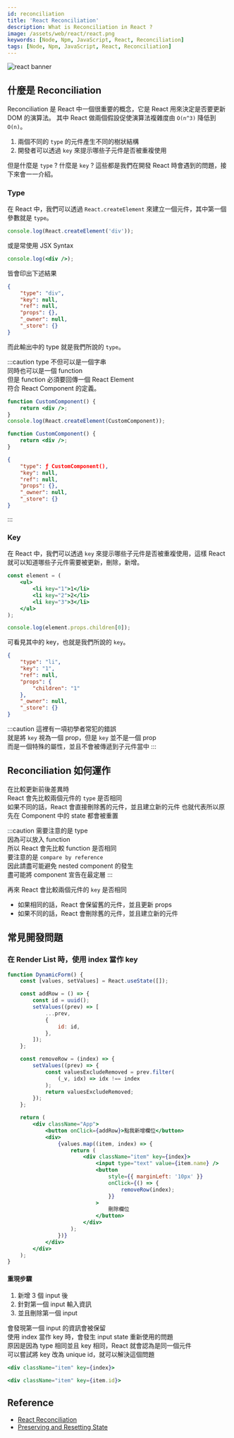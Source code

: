 ```yaml
---
id: reconciliation
title: 'React Reconciliation'
description: What is Reconciliation in React ?
image: /assets/web/react/react.png
keywords: [Node, Npm, JavaScript, React, Reconciliation]
tags: [Node, Npm, JavaScript, React, Reconciliation]
---
```



<Image src="/assets/web/react/react.png" alt="react banner" />

## 什麼是 Reconciliation

Reconciliation 是 React 中一個很重要的概念，它是 React 用來決定是否要更新 DOM 的演算法。
其中 React 做兩個假設促使演算法複雜度由 `O(n^3)` 降低到 `O(n)`。

1. 兩個不同的 `type` 的元件產生不同的樹狀結構
2. 開發者可以透過 `key` 來提示哪些子元件是否被重複使用

但是什麼是 `type` ? 什麼是 `key` ? 這些都是我們在開發 React 時會遇到的問題，接下來會一一介紹。

### Type

在 React 中，我們可以透過 `React.createElement` 來建立一個元件，其中第一個參數就是 `type`。

```jsx
console.log(React.createElement('div'));
```

或是常使用 JSX Syntax

```jsx
console.log(<div />);
```

皆會印出下述結果

```json
{
    "type": "div",
    "key": null,
    "ref": null,
    "props": {},
    "_owner": null,
    "_store": {}
}
```

而此輸出中的 type 就是我們所說的 `type`。

:::caution
type 不但可以是一個字串  
同時也可以是一個 function  
但是 function 必須要回傳一個 React Element  
符合 React Component 的定義。

```jsx
function CustomComponent() {
    return <div />;
}
console.log(React.createElement(CustomComponent));
```

```jsx
function CustomComponent() {
    return <div />;
}
```

```json
{
    "type": ƒ CustomComponent(),
    "key": null,
    "ref": null,
    "props": {},
    "_owner": null,
    "_store": {}
}
```

:::

### Key

在 React 中，我們可以透過 `key` 來提示哪些子元件是否被重複使用，這樣 React 就可以知道哪些子元件需要被更新，刪除，新增。

```jsx
const element = (
    <ul>
        <li key="1">1</li>
        <li key="2">2</li>
        <li key="3">3</li>
    </ul>
);

console.log(element.props.children[0]);
```

可看見其中的 key，也就是我們所說的 `key`。

```json
{
    "type": "li",
    "key": "1",
    "ref": null,
    "props": {
        "children": "1"
    },
    "_owner": null,
    "_store": {}
}
```

:::caution
這裡有一項初學者常犯的錯誤  
就是將 `key` 視為一個 prop，但是 `key` 並不是一個 prop  
而是一個特殊的屬性，並且不會被傳遞到子元件當中
:::

## Reconciliation 如何運作

在比較更新前後差異時  
React 會先比較兩個元件的 `type` 是否相同  
如果不同的話，React 會直接刪除舊的元件，並且建立新的元件
也就代表所以原先在 Component 中的 state 都會被重置

:::caution
需要注意的是 type  
因為可以放入 function  
所以 React 會先比較 function 是否相同  
要注意的是 `compare by reference`  
因此請盡可能避免 nested component 的發生  
盡可能將 component 宣告在最定層
:::

再來 React 會比較兩個元件的 `key` 是否相同

-   如果相同的話，React 會保留舊的元件，並且更新 props
-   如果不同的話，React 會刪除舊的元件，並且建立新的元件

## 常見開發問題

### 在 Render List 時，使用 index 當作 key

```jsx live
function DynamicForm() {
    const [values, setValues] = React.useState([]);

    const addRow = () => {
        const id = uuid();
        setValues((prev) => [
            ...prev,
            {
                id: id,
            },
        ]);
    };

    const removeRow = (index) => {
        setValues((prev) => {
            const valuesExcludeRemoved = prev.filter(
                (_v, idx) => idx !== index
            );
            return valuesExcludeRemoved;
        });
    };

    return (
        <div className="App">
            <button onClick={addRow}>點我新增欄位</button>
            <div>
                {values.map((item, index) => {
                    return (
                        <div className="item" key={index}>
                            <input type="text" value={item.name} />
                            <button
                                style={{ marginLeft: '10px' }}
                                onClick={() => {
                                    removeRow(index);
                                }}
                            >
                                刪除欄位
                            </button>
                        </div>
                    );
                })}
            </div>
        </div>
    );
}
```

#### 重現步驟

1. 新增 3 個 input 後
2. 針對第一個 input 輸入資訊
3. 並且刪除第一個 input

會發現第一個 input 的資訊會被保留<br/>
使用 index 當作 key 時，會發生 input state 重新使用的問題<br/>
原因是因為 type 相同並且 key 相同，React 就會認為是同一個元件<br/>
可以嘗試將 key 改為 unique id，就可以解決這個問題

```jsx title="使用 index 當作 key"
<div className="item" key={index}>
```

```jsx title="使用 unique id 當作 key"
<div className="item" key={item.id}>
```

## Reference

-   [React Reconciliation](https://reactjs.org/docs/reconciliation.html)
-   [Preserving and Resetting State](https://react.dev/learn/preserving-and-resetting-state)
